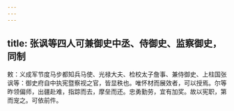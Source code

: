 ```yaml
---
---
---
```

title: 张讽等四人可兼御史中丞、侍御史、监察御史，同制
---



敕：义成军节度马步都知兵马使、光禄大夫、检校太子詹事、兼侍御史、上柱国张讽等：御史府自中执宪暨察视之官，皆显秩也。唯怀材而展效者，可以授焉。尔等昨领偏师，出疆赴难，指踪而去，摩垒而还。忠勇勤劳，宜有加奖。故以宪职，第而宠之。可依前件。